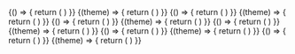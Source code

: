 
<ExampleVrt>
  {() => {
    return (
      <React.Fragment>
        <p-button-icon />
        <p-button-icon disabled="true" />
        <p-button-icon loading="true" />
      </React.Fragment>
    )
  }}
</ExampleVrt>

<ExampleVrt theme="dark">
  {(theme) => {
    return (
      <React.Fragment>
        <p-button-icon theme={theme} />
        <p-button-icon theme={theme} disabled="true" />
        <p-button-icon theme={theme} loading="true" />
      </React.Fragment>
    )
  }}
</ExampleVrt>

<ExampleVrt>
  {() => {
    return (
      <React.Fragment>
        <p-button-icon variant="ghost" />
        <p-button-icon variant="ghost" disabled="true" />
        <p-button-icon variant="ghost" loading="true" />
      </React.Fragment>
    )
  }}
</ExampleVrt>

<ExampleVrt theme="dark">
  {(theme) => {
    return (
      <React.Fragment>
        <p-button-icon variant="ghost" theme={theme} />
        <p-button-icon variant="ghost" theme={theme} disabled="true" />
        <p-button-icon variant="ghost" theme={theme} loading="true" />
      </React.Fragment>
    )
  }}
</ExampleVrt>

<ExampleVrt>
  {() => {
    return (
      <React.Fragment>
        <p-button-icon variant="transparent" />
        <p-button-icon variant="transparent" disabled="true" />
        <p-button-icon variant="transparent" loading="true" />
      </React.Fragment>
    )
  }}
</ExampleVrt>

<ExampleVrt theme="dark">
  {(theme) => {
    return (
      <React.Fragment>
        <p-button-icon variant="transparent" theme={theme} />
        <p-button-icon variant="transparent" theme={theme} disabled="true" />
        <p-button-icon variant="transparent" theme={theme} loading="true" />
      </React.Fragment>
    )
  }}
</ExampleVrt>






<ExampleVrt>
  {() => {
    return (
      <React.Fragment>
        <p-button-icon href="/lorem/ipsum" />
        <p-button-icon href="/lorem/ipsum" disabled="true" />
        <p-button-icon href="/lorem/ipsum" loading="true" />
      </React.Fragment>
    )
  }}
</ExampleVrt>

<ExampleVrt theme="dark">
  {(theme) => {
    return (
      <React.Fragment>
        <p-button-icon href="/lorem/ipsum" theme={theme} />
        <p-button-icon href="/lorem/ipsum" theme={theme} disabled="true" />
        <p-button-icon href="/lorem/ipsum" theme={theme} loading="true" />
      </React.Fragment>
    )
  }}
</ExampleVrt>

<ExampleVrt>
  {() => {
    return (
      <React.Fragment>
        <p-button-icon href="/lorem/ipsum" variant="ghost" />
        <p-button-icon href="/lorem/ipsum" variant="ghost" disabled="true" />
        <p-button-icon href="/lorem/ipsum" variant="ghost" loading="true" />
      </React.Fragment>
    )
  }}
</ExampleVrt>

<ExampleVrt theme="dark">
  {(theme) => {
    return (
      <React.Fragment>
        <p-button-icon href="/lorem/ipsum" variant="ghost" theme={theme} />
        <p-button-icon href="/lorem/ipsum" variant="ghost" theme={theme} disabled="true" />
        <p-button-icon href="/lorem/ipsum" variant="ghost" theme={theme} loading="true" />
      </React.Fragment>
    )
  }}
</ExampleVrt>

<ExampleVrt>
  {() => {
    return (
      <React.Fragment>
        <p-button-icon href="/lorem/ipsum" variant="transparent" />
        <p-button-icon href="/lorem/ipsum" variant="transparent" disabled="true" />
        <p-button-icon href="/lorem/ipsum" variant="transparent" loading="true" />
      </React.Fragment>
    )
  }}
</ExampleVrt>

<ExampleVrt theme="dark">
  {(theme) => {
    return (
      <React.Fragment>
        <p-button-icon href="/lorem/ipsum" variant="transparent" theme={theme} />
        <p-button-icon href="/lorem/ipsum" variant="transparent" theme={theme} disabled="true" />
        <p-button-icon href="/lorem/ipsum" variant="transparent" theme={theme} loading="true" />
      </React.Fragment>
    )
  }}
</ExampleVrt>


<ExampleVrt>
  <React.Fragment>
    <p-button-icon icon="phone" />
  </React.Fragment>
</ExampleVrt>
